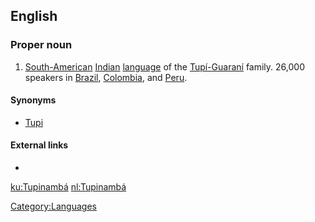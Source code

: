 ==English==

===Proper noun===
{{en-proper noun}}

# [[South American|South-American]] [[Indian]] [[language]] of the [[w:Tupí-Guaraní|Tupí-Guaraní]] family. 26,000 speakers in [[w:Brazil|Brazil]], [[w:Colombia|Colombia]], and [[w:Peru|Peru]].

====Synonyms====
* [[Tupi]]

====External links====
* {{ethnologue|code=tpn}}

[[Category:Languages]]

[[ku:Tupinambá]]
[[nl:Tupinambá]]
